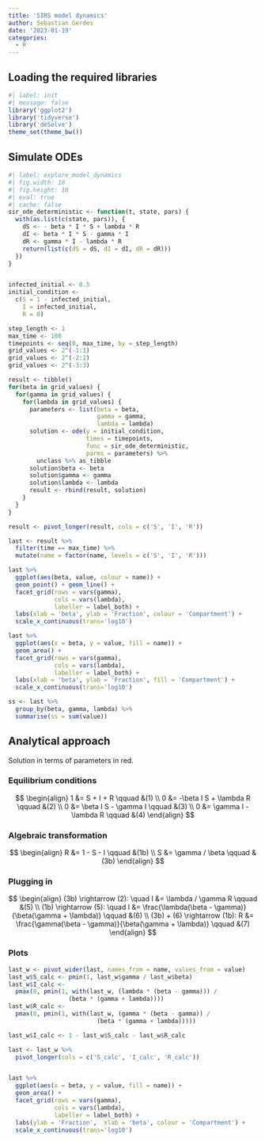 ```yaml
---
title: 'SIRS model dynamics'
author: Sebastian Gerdes
date: '2023-01-19'
categories:
  - R
---
```


## Loading the required libraries

```r
#| label: init
#| message: false
library('ggplot2')
library('tidyverse')
library('deSolve')
theme_set(theme_bw())
```

## Simulate ODEs
```r
#| label: explore_model_dynamics
#| fig.width: 10
#| fig.height: 10
#| eval: true
#| cache: false
sir_ode_deterministic <- function(t, state, pars) {
  with(as.list(c(state, pars)), {
    dS <- - beta * I * S + lambda * R
    dI <- beta * I * S - gamma * I
    dR <- gamma * I - lambda * R
    return(list(c(dS = dS, dI = dI, dR = dR)))
  }) 
}


infected_initial <- 0.5
initial_condition <- 
  c(S = 1 - infected_initial,
    I = infected_initial,
    R = 0)

step_length <- 1
max_time <- 100
timepoints <- seq(0, max_time, by = step_length)
grid_values <- 2^(-1:1)
grid_values <- 2^(-2:2)
grid_values <- 2^(-3:3)

result <- tibble()
for(beta in grid_values) {
  for(gamma in grid_values) {
    for(lambda in grid_values) {
      parameters <- list(beta = beta, 
                         gamma = gamma,
                         lambda = lambda)
      solution <- ode(y = initial_condition, 
                      times = timepoints,
                      func = sir_ode_deterministic,
                      parms = parameters) %>% 
        unclass %>% as_tibble
      solution$beta <- beta
      solution$gamma <- gamma
      solution$lambda <- lambda
      result <- rbind(result, solution)
    }
  }
}

result <- pivot_longer(result, cols = c('S', 'I', 'R'))

last <- result %>% 
  filter(time == max_time) %>% 
  mutate(name = factor(name, levels = c('S', 'I', 'R')))

last %>%
  ggplot(aes(beta, value, colour = name)) + 
  geom_point() + geom_line() +
  facet_grid(rows = vars(gamma), 
             cols = vars(lambda), 
             labeller = label_both) +
  labs(xlab = 'beta', ylab = 'Fraction', colour = 'Compartment') +
  scale_x_continuous(trans='log10')

last %>%
  ggplot(aes(x = beta, y = value, fill = name)) +
  geom_area() +
  facet_grid(rows = vars(gamma), 
             cols = vars(lambda), 
             labeller = label_both) +
  labs(xlab = 'beta', ylab = 'Fraction', fill = 'Compartment') +
  scale_x_continuous(trans='log10')

ss <- last %>% 
  group_by(beta, gamma, lambda) %>% 
  summarise(ss = sum(value))
```

## Analytical approach
Solution in terms of parameters in red.

### Equilibrium conditions

$$
\begin{align}
1 &= S + I + R  \qquad &(1) \\
0 &= -\beta I S + \lambda R \qquad &(2) \\
0 &= \beta I S - \gamma I \qquad &(3) \\ 
0 &= \gamma I - \lambda R \qquad &(4)
\end{align}
$$

### Algebraic transformation

$$ 
\begin{align}
R &= 1 - S - I \qquad &(1b) \\
S &= \gamma / \beta \qquad &(3b)
\end{align}
$$

### Plugging in

$$ 
\begin{align}
(3b) \rightarrow (2): \quad I &= \lambda / \gamma R  \qquad &(5) \\ 
(1b) \rightarrow (5): \quad I &= \frac{\lambda(\beta - \gamma)}{\beta(\gamma + \lambda)} \qquad &(6) \\
(3b) + (6) \rightarrow (1b): R &= \frac{\gamma(\beta - \gamma)}{\beta(\gamma + \lambda)} \qquad &(7)
\end{align}
$$

### Plots

```r
last_w <- pivot_wider(last, names_from = name, values_from = value)
last_w$S_calc <- pmin(1, last_w$gamma / last_w$beta)
last_w$I_calc <- 
  pmax(0, pmin(1, with(last_w, (lambda * (beta - gamma))) / 
                 (beta * (gamma + lambda))))
last_w$R_calc <- 
  pmax(0, pmin(1, with(last_w, (gamma * (beta - gamma)) / 
                         (beta * (gamma + lambda)))))

last_w$I_calc <- 1 - last_w$S_calc - last_w$R_calc

last <- last_w %>% 
  pivot_longer(cols = c('S_calc', 'I_calc', 'R_calc'))


last %>%
  ggplot(aes(x = beta, y = value, fill = name)) + 
  geom_area() +
  facet_grid(rows = vars(gamma), 
             cols = vars(lambda), 
             labeller = label_both) +
  labs(ylab = 'Fraction',  xlab = 'beta', colour = 'Compartment') +
  scale_x_continuous(trans='log10')
```
